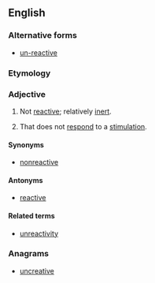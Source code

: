 ==English==

===Alternative forms===
* [[un-reactive]]

===Etymology===
{{prefix|un|reactive|lang=en}}

===Adjective===
{{en-adj}}

# {{label|en|chemistry}} Not [[reactive]]; relatively [[inert]].
# {{label|en|psychology}} That does not [[respond]] to a [[stimulation]].

====Synonyms====
* [[nonreactive]]

====Antonyms====
* [[reactive]]

====Related terms====
* [[unreactivity]]

===Anagrams===
* [[uncreative#English|uncreative]]